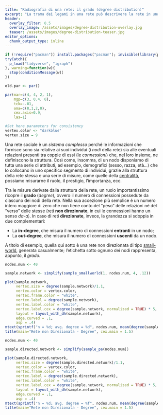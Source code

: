 ```yaml
---
title: "Radiografia di una rete: il grado (degree distribution)"
excerpt: "La trama dei legami in una rete può descrivere la rete in una moltitudine di modi. Tra tutti, però, è l'analisi del _grado_ che fornisce le informazioni più preziose: classificare una rete in base alle sue proprietà e fornire indicazioni sulla sua formazione e la sua evoluzione."
header:
  overlay_filter: 0.5
  overlay_image: /assets/images/degree-distribution-overlay.jpg
  teaser: /assets/images/degree-distribution-teaser.jpg
editor_options:
  chunk_output_type: inline
---
```

```r
if (!require("pacman")) install.packages("pacman"); invisible(library(pacman))
tryCatch({
  p_load("tidyverse", "igraph")
}, warning=function(w){
  stop(conditionMessage(w))
})

old.par <- par()

par(mar=c(4, 4, 2, 1),
    mgp=c(3, 0.4, 0),
    tck=-.01,
    oma=c(0,1,2,0),
    cex.axis=0.9,
    las=1)

#Set here parameters for consistency
vertex.color <- "darkblue"
vertex.size = 9

```
Una rete sociale è un _sistema complesso_ perché le informazioni che fornisce sono sia relative ai suoi individui (i _nodi_ della rete) sia alle eventuali relazioni presenti tra coppie di essi (le _connessioni_) che, nel loro insieme, ne definiscono la struttura. Così come, insomma, di un nodo disponiamo di tutta una serie di attributi, ad esempio, demografici (sesso, razza, età...) che lo collocano in uno specifico segmento di individui, grazie alla struttura della rete stessa e una serie di misure, come quelle della [centralità]({% post_url 2018-07-02-importanza-individui-rete-centralita %}), possiamo misurarne il ruolo, il prestigio, l'importanza, ecc.

Tra le misure derivate dalla struttura della rete, un ruolo importantissimo ricopre il __grado__ (_degree_), ovvero il numero di connessioni possedute da ciascuno dei nodi della rete. Nella sua accezione più semplice è un numero intero maggiore di zero che non tiene conto del "peso" delle relazioni né del "verso" delle stesse (reti __non direzionate__, in cui le connessioni hanno un senso _da-a_). In caso di reti __direzionate__, invece, la grandezza si sdoppia in due complementari:

* La __in-degree__, che misura il numero di connessioni __entranti__ in un nodo;
* La __out-degree__, che misura il numero di connessioni __uscenti__ da un nodo.

A titolo di esempio, quella qui sotto è una rete non direzionata di tipo [small-world]({% post_url 2018-08-17-reti-smallworld %}), generata casualmente; l'etichetta sotto ognuno dei nodi rappresenta, appunto, il _grado_.

```r

nodes.num <- 40

sample.network <- simplify(sample_smallworld(1, nodes.num, 4, .12))

plot(sample.network,
     vertex.size = degree(sample.network)/1.1,
     vertex.color = vertex.color,
     vertex.frame.color = "white",
     vertex.label = degree(sample.network),
     vertex.label.color = "white",
     vertex.label.cex = degree(sample.network, normalized = TRUE) * 5,
     layout = layout_with_dh(sample.network),
     edge.curved = .1,
     asp = .4)
mtext(sprintf("n = %d; avg. degree = %d", nodes.num, mean(degree(sample.network))), side = 1, line = 0, cex = 1.2)
title(main="Rete non Direzionata - Degree", cex.main = 1.5)

```

```r

nodes.num <- 40

sample.directed.network <- simplify(sample_pa(nodes.num))

plot(sample.directed.network,
     vertex.size = degree(sample.directed.network)/1.1,
     vertex.color = vertex.color,
     vertex.frame.color = "white",
     vertex.label = degree(sample.directed.network),
     vertex.label.color = "white",
     vertex.label.cex = degree(sample.network, normalized = TRUE) * 5,
     layout = layout_with_dh(sample.network),
     edge.curved = .1,
     asp = .4)
mtext(sprintf("n = %d; avg. degree = %f", nodes.num, mean(degree(sample.directed.network))), side = 1, line = 0, cex = 1.2)
title(main="Rete non Direzionata - Degree", cex.main = 1.5)

```
